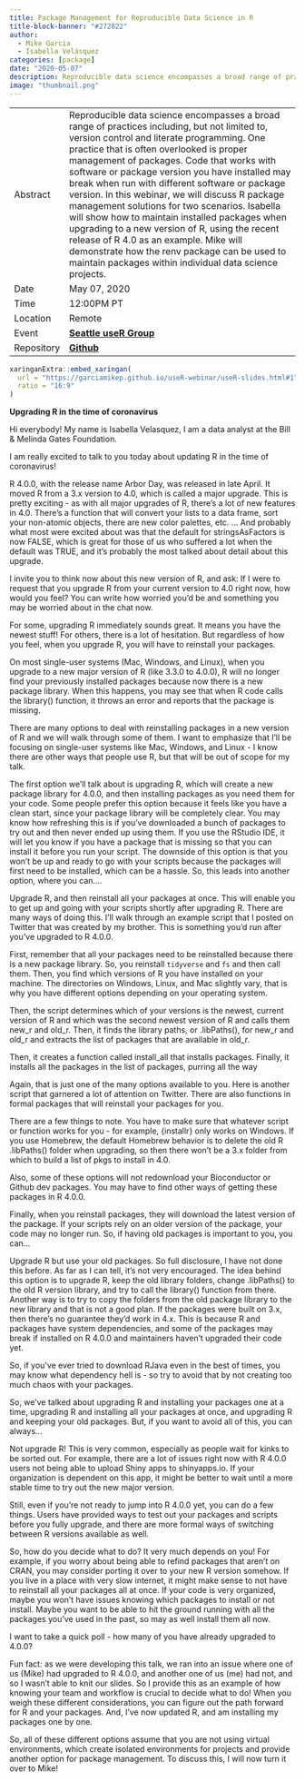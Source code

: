 ```yaml
---
title: Package Management for Reproducible Data Science in R
title-block-banner: "#272822"
author:
  - Mike Garcia
  - Isabella Velásquez
categories: [package]
date: "2020-05-07"
description: Reproducible data science encompasses a broad range of practices including, but not limited to, version control and literate programming. One practice that is often overlooked is proper management of packages. Code that works with software or package version you have installed may break when run with different software or package version. In this webinar, we will discuss R package management solutions for two scenarios. Isabella will show how to maintain installed packages when upgrading to a new version of R, using the recent release of R 4.0 as an example. Mike will demonstrate how the renv package can be used to maintain packages within individual data science projects.
image: "thumbnail.png"
---
```


|            |                                                                                                                                                                                                                                                                                                                                                                                                                                                                                                                                                                                                                                                                                                           |
|------------|-----------------------------------------------------------------------------------------------------------------------------------------------------------------------------------------------------------------------------------------------------------------------------------------------------------------------------------------------------------------------------------------------------------------------------------------------------------------------------------------------------------------------------------------------------------------------------------------------------------------------------------------------------------------------------------------------------------|
| Abstract   | Reproducible data science encompasses a broad range of practices including, but not limited to, version control and literate programming. One practice that is often overlooked is proper management of packages. Code that works with software or package version you have installed may break when run with different software or package version. In this webinar, we will discuss R package management solutions for two scenarios. Isabella will show how to maintain installed packages when upgrading to a new version of R, using the recent release of R 4.0 as an example. Mike will demonstrate how the renv package can be used to maintain packages within individual data science projects. |
| Date       | May 07, 2020                                                                                                                                                                                                                                                                                                                                                                                                                                                                                                                                                                                                                                                                                              |
| Time       | 12:00PM PT                                                                                                                                                                                                                                                                                                                                                                                                                                                                                                                                                                                                                                                                                                    |
| Location   | Remote                                                                                                                                                                                                                                                                                                                                                                                                                                                                                                                                                                                                                                                                                                    |
| Event      | [**Seattle useR Group**](https://www.meetup.com/Seattle-useR/events/270353523/)                                                                                                                                                                                                                                                                                                                                                                                                                                                                                                                                                                                                                           |
| Repository | [**Github**](https://github.com/garciamikep/useR-webinar)                                                                                                                                                                                                                                                                                                                                                                                                                                                                                                                                                                                                                                                 |

```r
xaringanExtra::embed_xaringan(
  url = "https://garciamikep.github.io/useR-webinar/useR-slides.html#1",
  ratio = "16:9"
)
```

**Upgrading R in the time of coronavirus**

Hi everybody! My name is Isabella Velasquez, I am a data analyst at the Bill & Melinda Gates Foundation.

I am really excited to talk to you today about updating R in the time of coronavirus!

R 4.0.0, with the release name Arbor Day, was released in late April. It moved R from a 3.x version to 4.0, which is called a major upgrade. This is pretty exciting - as with all major upgrades of R, there's a lot of new features in 4.0. There’s a function that will convert your lists to a data frame, sort your non-atomic objects, there are new color palettes, etc.
...
And probably what most were excited about was that the default for stringsAsFactors is now FALSE, which is great for those of us who suffered a lot when the default was TRUE, and it’s probably the most talked about detail about this upgrade.

I invite you to think now about this new version of R, and ask: If I were to request that you upgrade R from your current version to 4.0 right now, how would you feel? You can write how worried you’d be and something you may be worried about in the chat now.

For some, upgrading R immediately sounds great. It means you have the newest stuff! For others, there is a lot of hesitation. But regardless of how you feel, when you upgrade R, you will have to reinstall your packages.

On most single-user systems (Mac, Windows, and Linux), when you upgrade to a new major version of R (like 3.3.0 to 4.0.0), R will no longer find your previously installed packages because now there is a new package library. When this happens, you may see that when R code calls the library() function, it throws an error and reports that the package is missing. 

There are many options to deal with reinstalling packages in a new version of R and we will walk through some of them. I want to emphasize that I’ll be focusing on single-user systems like Mac, Windows, and Linux - I know there are other ways that people use R, but that will be out of scope for my talk.

The first option we’ll talk about is upgrading R, which will create a new package library for 4.0.0, and then installing packages as you need them for your code. Some people prefer this option because it feels like you have a clean start, since your package library will be completely clear. You may know how refreshing this is if you’ve downloaded a bunch of packages to try out and then never ended up using them. If you use the RStudio IDE, it will let you know if you have a package that is missing so that you can install it before you run your script. The downside of this option is that you won’t be up and ready to go with your scripts because the packages will first need to be installed, which can be a hassle. So, this leads into another option, where you can….

Upgrade R, and then reinstall all your packages at once. This will enable you to get up and going with your scripts shortly after upgrading R. There are many ways of doing this. I’ll walk through an example script that I posted on Twitter that was created by my brother. This is something you’d run after you’ve upgraded to R 4.0.0.

First, remember that all your packages need to be reinstalled because there is a new package library. So, you reinstall `tidyverse` and `fs` and then call them.
Then, you find which versions of R you have installed on your machine. The directories on Windows, Linux, and Mac slightly vary, that is why you have different options depending on your operating system.

Then, the script determines which of your versions is the newest, current version of R and which was the second newest version of R and calls them new_r and old_r.
Then, it finds the library paths, or .libPaths(), for new_r and old_r and extracts the list of packages that are available in old_r.

Then, it creates a function called install_all that installs packages.
Finally, it installs all the packages in the list of packages, purring all the way

Again, that is just one of the many options available to you. Here is another script that garnered a lot of attention on Twitter. There are also functions in formal packages that will reinstall your packages for you.

There are a few things to note. You have to make sure that whatever script or function works for you - for example, {installr} only works on Windows. If you use Homebrew, the default Homebrew behavior is to delete the old R .libPaths() folder when upgrading, so then there won’t be a 3.x folder from which to build a list of pkgs to install in 4.0.

Also, some of these options will not redownload your Bioconductor or Github dev packages. You may have to find other ways of getting these packages in R 4.0.0.

Finally, when you reinstall packages, they will download the latest version of the package. If your scripts rely on an older version of the package, your code may no longer run. So, if having old packages is important to you, you can…

Upgrade R but use your old packages. So full disclosure, I have not done this before. As far as I can tell, it’s not very encouraged. The idea behind this option is to upgrade R, keep the old library folders, change .libPaths() to the old R version library, and try to call the library() function from there. Another way is to try to copy the folders from the old package library to the new library and that is not a good plan. If the packages were built on 3.x, then there’s no guarantee they’d work in 4.x. This is because R and packages have  system dependencies, and some of the packages may break if installed on R 4.0.0 and maintainers haven't upgraded their code yet.

So, if you’ve ever tried to download RJava even in the best of times, you may know what dependency hell is - so try to avoid that by not creating too much chaos with your packages. 

So, we’ve talked about upgrading R and installing your packages one at a time, upgrading R and installing all your packages at once, and upgrading R and keeping your old packages. But, if you want to avoid all of this, you can always...

Not upgrade R! This is very common, especially as people wait for kinks to be sorted out. For example, there are a lot of issues right now with R 4.0.0 users not being able to upload Shiny apps to shinyapps.io. If your organization is dependent on this app, it might be better to wait until a more stable time to try out the new major version.

Still, even if you’re not ready to jump into R 4.0.0 yet, you can do a few things. Users have provided ways to test out your packages and scripts before you fully upgrade, and there are more formal ways of switching between R versions available as well.

So, how do you decide what to do? It very much depends on you!  For example, if you worry about being able to refind packages that aren’t on CRAN, you may consider porting it over to your new R version somehow. If you live in a place with very slow internet, it might make sense to not have to reinstall all your packages all at once. If your code is very organized, maybe you won’t have issues knowing which packages to install or not install. Maybe you want to be able to hit the ground running with all the packages you’ve used in the past, so may as well install them all now. 

I want to take a quick poll - how many of you have already upgraded to 4.0.0?

Fun fact: as we were developing this talk, we ran into an issue where one of us (Mike) had upgraded to R 4.0.0, and another one of us (me) had not, and so I wasn’t able to knit our slides. So I provide this as an example of how knowing your team and workflow is crucial to decide what to do! When you weigh these different considerations, you can figure out the path forward for R and your packages. And, I’ve now updated R, and am installing my packages one by one.

So, all of these different options assume that you are not using virtual environments, which create isolated environments for projects and provide another option for package management. To discuss this, I will now turn it over to Mike!
